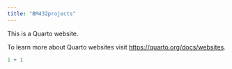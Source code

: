 ```yaml
---
title: "BM432projects"
---
```


This is a Quarto website.

To learn more about Quarto websites visit <https://quarto.org/docs/websites>.

```r
1 + 1
```
